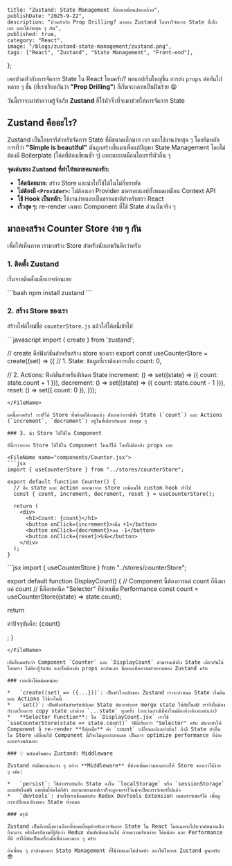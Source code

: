     title: "Zustand: State Management ที่ง่ายเหมือนปอกกล้วย",
    publishDate: "2025-9-22",
    description: "ปวดหัวกับ Prop Drilling? มาลอง Zustand ไลบรารีจัดการ State ที่เล็ก เบา และใช้ง่ายสุด ๆ กัน",
    published: true,
    category: "React",
    image: "/blogs/zustand-state-management/zustand.png",
    tags: ["React", "Zustand", "State Management", "Front-end"],
};

เคยปวดหัวกับการจัดการ State ใน React ไหมครับ? พอแอปเริ่มใหญ่ขึ้น การส่ง `props` ต่อกันไปหลาย ๆ ชั้น (ที่เราเรียกกันว่า **"Prop Drilling"**) ก็เริ่มจะกลายเป็นฝันร้าย 😫

วันนี้เราจะมาทำความรู้จักกับ **Zustand** ฮีโร่ตัวจิ๋วที่จะมาช่วยให้การจัดการ State

## Zustand คืออะไร?

Zustand เป็นไลบรารีสำหรับจัดการ State ที่มีขนาดเล็กมาก เบา และใช้งานง่ายสุด ๆ โดยยึดหลักการที่ว่า **"Simple is beautiful"** มันถูกสร้างขึ้นมาเพื่อแก้ปัญหา State Management โดยไม่ต้องมี Boilerplate (โค้ดที่ต้องเขียนซ้ำ ๆ) เยอะแยะเหมือนไลบรารีตัวอื่น ๆ

**จุดเด่นของ Zustand ที่ทำให้หลายคนหลงรัก:**

*   **โค้ดน้อยมาก:** สร้าง Store และนำไปใช้ได้ในไม่กี่บรรทัด
*   **ไม่ต้องมี `<Provider>`:** ไม่ต้องเอา Provider มาครอบแอปทั้งหมดเหมือน Context API
*   **ใช้ Hook เป็นหลัก:** ใช้งานง่ายและเป็นธรรมชาติสำหรับชาว React
*   **เร็วสุด ๆ:** re-render เฉพาะ Component ที่ใช้ State ส่วนนั้นจริง ๆ

## มาลองสร้าง Counter Store ง่าย ๆ กัน

เพื่อให้เห็นภาพ เรามาสร้าง Store สำหรับนับเลขกันดีกว่าครับ

### 1. ติดตั้ง Zustand

เริ่มจากติดตั้งแพ็กเกจก่อนเลย

<FileName name="Install">
```bash
npm install zustand
```
</FileName>

### 2. สร้าง Store ของเรา

สร้างไฟล์ใหม่ชื่อ `counterStore.js` แล้วใส่โค้ดนี้เข้าไป

<FileName name="stores/counterStore.js">
```javascript
import { create } from 'zustand';

// create คือฟังก์ชันสำหรับสร้าง store ของเรา
export const useCounterStore = create((set) => ({
  // 1. State: ข้อมูลที่เราต้องการเก็บ
  count: 0,

  // 2. Actions: ฟังก์ชันสำหรับอัปเดต State
  increment: () => set((state) => ({ count: state.count + 1 })),
  decrement: () => set((state) => ({ count: state.count - 1 })),
  reset: () => set({ count: 0 }),
}));
```
</FileName>

แค่นี้เองครับ! เราก็ได้ Store ที่พร้อมใช้งานแล้ว สังเกตว่าเรามีทั้ง State (`count`) และ Actions (`increment`, `decrement`) อยู่ในที่เดียวกันเลย ง่ายสุด ๆ

### 3. นำ Store ไปใช้ใน Component

ทีนี้เราจะเอา Store ไปใช้ใน Component ไหนก็ได้ โดยไม่ต้องส่ง props เลย

<FileName name="components/Counter.jsx">
```jsx
import { useCounterStore } from "../stores/counterStore";

export default function Counter() {
  // ดึง state และ action ออกมาจาก store เหมือนใช้ custom hook ทั่วไป
  const { count, increment, decrement, reset } = useCounterStore();

  return (
    <div>
      <h1>Count: {count}</h1>
      <button onClick={increment}>เพิ่ม +1</button>
      <button onClick={decrement}>ลด -1</button>
      <button onClick={reset}>รีเซ็ต</button>
    </div>
  );
}
```
</FileName>

<FileName name="components/DisplayCount.jsx">
```jsx
import { useCounterStore } from "../stores/counterStore";

export default function DisplayCount() {
  // Component นี้ต้องการแค่ count ก็ดึงมาแค่ count
  // นี่คือเทคนิค "Selector" ที่ช่วยเพิ่ม Performance
  const count = useCounterStore((state) => state.count);

  return <p>ค่าปัจจุบันคือ: {count}</p>;
}
```
</FileName>

เห็นไหมครับว่า Component `Counter` และ `DisplayCount` สามารถเข้าถึง State เดียวกันได้โดยตรง ไม่ต้องรู้จักกัน และไม่ต้องส่ง props หากันเลย นี่แหละคือความสวยงามของ Zustand ครับ

### เจาะลึกโค้ดนิดหน่อย

*   `create((set) => ({...}))`: เป็นหัวใจหลักของ Zustand เราจะกำหนด State เริ่มต้นและ Actions ไว้ข้างในนี้
*   `set()`: เป็นฟังก์ชันสำหรับอัปเดต State มันจะทำการ merge state ให้อัตโนมัติ เราจึงไม่ต้องกังวลเรื่องการ copy state เก่าด้วย `...state` ทุกครั้ง (ยกเว้นกรณีที่ค่าใหม่ต้องอ้างอิงจากค่าเก่า)
*   **Selector Function**: ใน `DisplayCount.jsx` เราใช้ `useCounterStore(state => state.count)` วิธีนี้เรียกว่า "Selector" ครับ มันจะทำให้ Component นี้ re-render **ก็ต่อเมื่อ** ค่า `count` เปลี่ยนแปลงเท่านั้น! ถ้ามี State ตัวอื่นใน Store เปลี่ยนไป Component นี้ก็จะไม่ถูกกระทบเลย เป็นการ optimize performance ที่ง่ายและทรงพลังมาก

### 💡 พลังเสริมของ Zustand: Middleware

Zustand ยังมีของเล่นเจ๋ง ๆ อย่าง **Middleware** ที่ช่วยเพิ่มความสามารถให้ Store ของเราได้ง่าย ๆ เช่น:

*   `persist`: ใช้สำหรับบันทึก State ลงใน `localStorage` หรือ `sessionStorage` แบบอัตโนมัติ แค่เพิ่มโค้ดไม่กี่ตัว สถานะของแอปเราก็จะถูกจดจำไว้แม้จะปิดเบราว์เซอร์ไปแล้ว
*   `devtools`: ช่วยให้เราเชื่อมต่อกับ Redux DevTools Extension บนเบราว์เซอร์ได้ เพื่อดูการเปลี่ยนแปลงของ State ทั้งหมด

### สรุป

Zustand เป็นอีกหนึ่งทางเลือกที่ยอดเยี่ยมสำหรับการจัดการ State ใน React โดยเฉพาะโปรเจกต์ขนาดเล็กถึงกลาง หรือใครก็ตามที่รู้สึกว่า Redux นั้นซับซ้อนเกินไป ด้วยความเรียบง่าย โค้ดน้อย และ Performance ที่ดี ทำให้มันเป็นเครื่องมือที่น่าลองมาก ๆ ครับ

ถ้าเพื่อน ๆ กำลังมองหา State Management ที่ใช้ง่ายและไม่ปวดหัว ลองให้โอกาส Zustand ดูนะครับ 😎